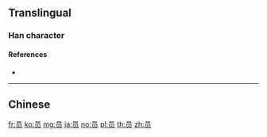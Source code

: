 {{also|員}}
==Translingual==

===Han character===
{{Han char|rn=30|rad=口|as=04|sn=7|four=|canj=RBO|ids=⿱口贝}}

====References====
* {{Han ref|kx=0181.191|hdz=10589.030|uh=5458|ud=21592}}

----

==Chinese==
{{zh-see|員}}

[[fr:员]]
[[ko:员]]
[[mg:员]]
[[ja:员]]
[[no:员]]
[[pl:员]]
[[th:员]]
[[zh:员]]